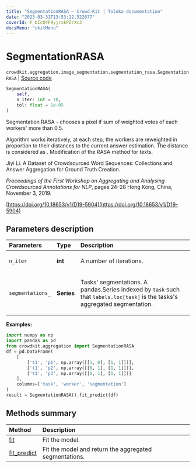 ```yaml
---
title: "SegmentationRASA — Crowd-Kit | Toloka documentation"
date: "2023-03-31T13:53:12.522677"
coverId: F_bIcOYF9yjrxkPZrXc3
docsMenu: "ckitMenu"
---
```


# SegmentationRASA

`crowdkit.aggregation.image_segmentation.segmentation_rasa.SegmentationRASA` | [Source code](https://github.com/Toloka/crowd-kit/blob/v1.2.1/crowdkit/aggregation/image_segmentation/segmentation_rasa.py#L15)

```python
SegmentationRASA(
    self,
    n_iter: int = 10,
    tol: float = 1e-05
)
```

Segmentation RASA - chooses a pixel if sum of weighted votes of each workers' more than 0.5.

Algorithm works iteratively, at each step, the workers are reweighted in proportion to their distances
to the current answer estimation. The distance is considered as <Formula withoutContainer={true} content="$1 - IOU$"/>. Modification of the RASA method
for texts.

Jiyi Li.
A Dataset of Crowdsourced Word Sequences: Collections and Answer Aggregation for Ground Truth Creation.

*Proceedings of the First Workshop on Aggregating and Analysing Crowdsourced Annotations for NLP*, pages 24–28 Hong Kong, China, November 3, 2019.

[https://doi.org/10.18653/v1/D19-5904](https://doi.org/10.18653/v1/D19-5904)

## Parameters description

| Parameters | Type | Description |
| :----------| :----| :-----------|
`n_iter`|**int**|<p>A number of iterations.</p>
`segmentations_`|**Series**|<p>Tasks' segmentations. A pandas.Series indexed by `task` such that `labels.loc[task]` is the tasks's aggregated segmentation.</p>

**Examples:**

```python
import numpy as np
import pandas as pd
from crowdkit.aggregation import SegmentationRASA
df = pd.DataFrame(
    [
        ['t1', 'p1', np.array([[1, 0], [1, 1]])],
        ['t1', 'p2', np.array([[0, 1], [1, 1]])],
        ['t1', 'p3', np.array([[0, 1], [1, 1]])]
    ],
    columns=['task', 'worker', 'segmentation']
)
result = SegmentationRASA().fit_predict(df)
```

## Methods summary

| Method | Description |
| :------| :-----------|
[fit](/docs/crowd-kit/reference/crowdkit.aggregation.image_segmentation.segmentation_rasa.SegmentationRASA.fit)| Fit the model.
[fit_predict](/docs/crowd-kit/reference/crowdkit.aggregation.image_segmentation.segmentation_rasa.SegmentationRASA.fit_predict)| Fit the model and return the aggregated segmentations.